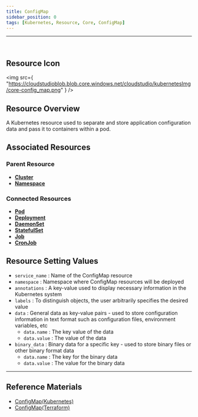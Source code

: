 ```yaml
---
title: ConfigMap
sidebar_position: 0
tags: [Kubernetes, Resource, Core, ConfigMap]
---
```



<hr />
<br />


## Resource Icon

<img
    src={
        "https://cloudstudioblob.blob.core.windows.net/cloudstudio/kubernetesImg/core-config_map.png"
    }
/>

## Resource Overview

A Kubernetes resource used to separate and store application configuration data and pass it to containers within a pod.

## Associated Resources

### Parent Resource

-   [**Cluster**](https://docs.cstudio.app/en/docs/resource/kubernetes/Base/Cluster)
-   [**Namespace**](https://docs.cstudio.app/en/docs/resource/kubernetes/Core/Namespace)

### Connected Resources

-   [**Pod**](https://docs.cstudio.app/en/docs/resource/kubernetes/Core/Pod)
-   [**Deployment**](https://docs.cstudio.app/en/docs/resource/kubernetes/Apps/Deployment)
-   [**DaemonSet**](https://docs.cstudio.app/en/docs/resource/kubernetes/Core/DaemonSet)
-   [**StatefulSet**](https://docs.cstudio.app/en/docs/resource/kubernetes/Apps/StatefulSet)
-   [**Job**](https://docs.cstudio.app/en/docs/resource/kubernetes/Batch/Job)
-   [**CronJob**](https://docs.cstudio.app/en/docs/resource/kubernetes/Batch/CronJob)


## Resource Setting Values

-   `service_name` : Name of the ConfigMap resource
-   `namespace` : Namespace where ConfigMap resources will be deployed
-   `annotations` : A key-value used to display necessary information in the Kubernetes system
-   `labels` : To distinguish objects, the user arbitrarily specifies the desired value
-   `data` : General data as key-value pairs - used to store configuration information in text format such as configuration files, environment variables, etc
    -   `data.name` : The key value of the data
    -   `data.value` : The value of the data
-   `binary_data` : Binary data for a specific key - used to store binary files or other binary format data
    -   `data.name` : The key for the binary data
    -   `data.value` : The value for the binary data


---

## Reference Materials

-   [ConfigMap(Kubernetes)](https://kubernetes.io/docs/concepts/configuration/configmap/)
-   [ConfigMap(Terraform)](https://registry.terraform.io/providers/hashicorp/kubernetes/latest/docs/resources/config_map)
